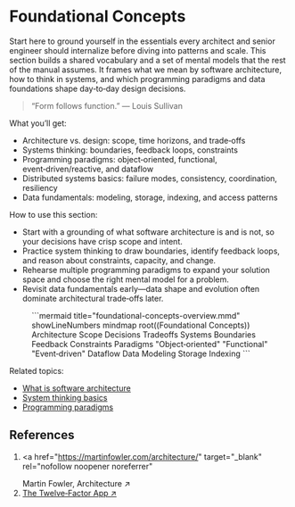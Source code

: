 
# Foundational Concepts

Start here to ground yourself in the essentials every architect and senior engineer should internalize before diving into patterns and scale. This section builds a shared vocabulary and a set of mental models that the rest of the manual assumes. It frames what we mean by software architecture, how to think in systems, and which programming paradigms and data foundations shape day‑to‑day design decisions.

> “Form follows function.” — Louis Sullivan

What you’ll get:

- Architecture vs. design: scope, time horizons, and trade‑offs
- Systems thinking: boundaries, feedback loops, constraints
- Programming paradigms: object‑oriented, functional, event‑driven/reactive, and dataflow
- Distributed systems basics: failure modes, consistency, coordination, resiliency
- Data fundamentals: modeling, storage, indexing, and access patterns

How to use this section:

- Start with a grounding of what software architecture is and is not, so your decisions have crisp scope and intent.
- Practice system thinking to draw boundaries, identify feedback loops, and reason about constraints, capacity, and change.
- Rehearse multiple programming paradigms to expand your solution space and choose the right mental model for a problem.
- Revisit data fundamentals early—data shape and evolution often dominate architectural trade‑offs later.

<Figure caption="A mind map overview of foundational concepts: architecture, systems thinking, paradigms, and data.">
```mermaid title="foundational-concepts-overview.mmd" showLineNumbers
mindmap
  root((Foundational Concepts))
    Architecture
      Scope
      Decisions
      Tradeoffs
    Systems
      Boundaries
      Feedback
      Constraints
    Paradigms
      "Object‑oriented"
      "Functional"
      "Event‑driven"
      Dataflow
    Data
      Modeling
      Storage
      Indexing
```
</Figure>

Related topics:

- [What is software architecture](./what-is-software-architecture/)
- [System thinking basics](./system-thinking-basics/)
- [Programming paradigms](./programming-paradigms/)

<DocCardList items={useCurrentSidebarCategory().items} />

## References

<!-- markdownlint-disable MD033 -->

1. <a
     href="https://martinfowler.com/architecture/"
     target="_blank"
     rel="nofollow noopener noreferrer"
   >
     Martin Fowler, Architecture ↗️
   </a>
2. <a href="https://12factor.net/" target="_blank" rel="nofollow noopener noreferrer">The Twelve‑Factor App ↗️</a>
   <!-- markdownlint-enable MD033 -->
